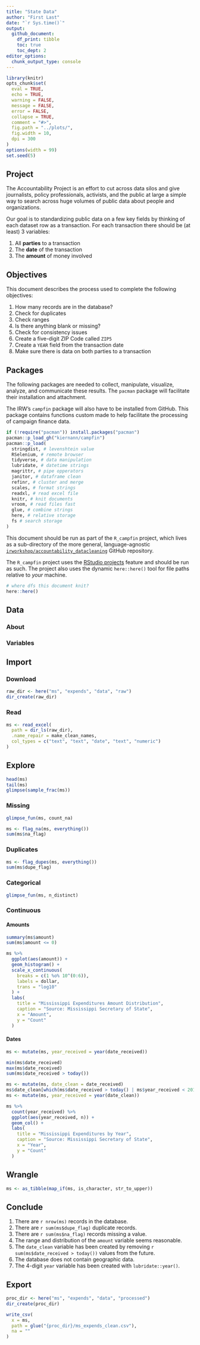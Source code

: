 ```yaml
---
title: "State Data"
author: "First Last"
date: "`r Sys.time()`"
output:
  github_document: 
    df_print: tibble
    toc: true
    toc_dept: 2
editor_options: 
  chunk_output_type: console
---
```


<!-- Place comments regarding knitting here -->

```r
library(knitr)
opts_chunk$set(
  eval = TRUE,
  echo = TRUE,
  warning = FALSE,
  message = FALSE,
  error = FALSE,
  collapse = TRUE,
  comment = "#>",
  fig.path = "../plots/",
  fig.width = 10,
  dpi = 300
)
options(width = 99)
set.seed(5)
```

## Project

The Accountability Project is an effort to cut across data silos and give journalists, policy
professionals, activists, and the public at large a simple way to search across huge volumes of
public data about people and organizations.

Our goal is to standardizing public data on a few key fields by thinking of each dataset row as a
transaction. For each transaction there should be (at least) 3 variables:

1. All **parties** to a transaction
2. The **date** of the transaction
3. The **amount** of money involved

## Objectives

This document describes the process used to complete the following objectives:

1. How many records are in the database?
1. Check for duplicates
1. Check ranges
1. Is there anything blank or missing?
1. Check for consistency issues
1. Create a five-digit ZIP Code called `ZIP5`
1. Create a `YEAR` field from the transaction date
1. Make sure there is data on both parties to a transaction

## Packages

The following packages are needed to collect, manipulate, visualize, analyze, and communicate
these results. The `pacman` package will facilitate their installation and attachment.

The IRW's `campfin` package will also have to be installed from GitHub. This package contains
functions custom made to help facilitate the processing of campaign finance data.

```r
if (!require("pacman")) install.packages("pacman")
pacman::p_load_gh("kiernann/campfin")
pacman::p_load(
  stringdist, # levenshtein value
  RSelenium, # remote browser
  tidyverse, # data manipulation
  lubridate, # datetime strings
  magrittr, # pipe opperators
  janitor, # dataframe clean
  refinr, # cluster and merge
  scales, # format strings
  readxl, # read excel file
  knitr, # knit documents
  vroom, # read files fast
  glue, # combine strings
  here, # relative storage
  fs # search storage 
)
```

This document should be run as part of the `R_campfin` project, which lives as a sub-directory of
the more general, language-agnostic [`irworkshop/accountability_datacleaning`][01] GitHub
repository.

The `R_campfin` project uses the [RStudio projects][02] feature and should be run as such. The
project also uses the dynamic `here::here()` tool for file paths relative to _your_ machine.

```r
# where dfs this document knit?
here::here()
```

[01]: https://github.com/irworkshop/accountability_datacleaning "TAP repo"
[02]: https://support.rstudio.com/hc/en-us/articles/200526207-Using-Projects "Rproj"

## Data

### About

### Variables

## Import

### Download

```r
raw_dir <- here("ms", "expends", "data", "raw")
dir_create(raw_dir)
```

### Read

```r
ms <- read_excel(
  path = dir_ls(raw_dir),
  .name_repair = make_clean_names,
  col_types = c("text", "text", "date", "text", "numeric")
)
```

## Explore

```r
head(ms)
tail(ms)
glimpse(sample_frac(ms))
```

### Missing

```r
glimpse_fun(ms, count_na)
```

```r
ms <- flag_na(ms, everything())
sum(ms$na_flag)
```

### Duplicates

```r
ms <- flag_dupes(ms, everything())
sum(ms$dupe_flag)
```

### Categorical

```r
glimpse_fun(ms, n_distinct)
```

### Continuous

#### Amounts

```r
summary(ms$amount)
sum(ms$amount <= 0)
```

```r
ms %>%
  ggplot(aes(amount)) +
  geom_histogram() +
  scale_x_continuous(
    breaks = c(1 %o% 10^(0:6)),
    labels = dollar,
    trans = "log10"
  ) +
  labs(
    title = "Mississippi Expenditures Amount Distribution",
    caption = "Source: Mississippi Secretary of State",
    x = "Amount",
    y = "Count"
  )
```

#### Dates

```r
ms <- mutate(ms, year_received = year(date_received))
```

```r
min(ms$date_received)
max(ms$date_received)
sum(ms$date_received > today())
```

```r
ms <- mutate(ms, date_clean = date_received)
ms$date_clean[which(ms$date_received > today() | ms$year_received < 2016)] <- NA
ms <- mutate(ms, year_received = year(date_clean))
```

```r
ms %>% 
  count(year_received) %>%
  ggplot(aes(year_received, n)) +
  geom_col() +
  labs(
    title = "Mississippi Expenditures by Year",
    caption = "Source: Mississippi Secretary of State",
    x = "Year",
    y = "Count"
  )
```

## Wrangle

```r
ms <- as_tibble(map_if(ms, is_character, str_to_upper))
```

## Conclude

1. There are `r nrow(ms)` records in the database.
1. There are `r sum(ms$dupe_flag)` duplicate records.
1. There are `r sum(ms$na_flag)` records missing a value.
1. The range and distribution of the `amount` variable seems reasonable.
1. The `date_clean` variable has been created by removing `r sum(ms$date_received > today())` values from the future.
1. The database does not contain geographic data.
1. The 4-digit `year` variable has been created with `lubridate::year()`.

## Export

```r
proc_dir <- here("ms", "expends", "data", "processed")
dir_create(proc_dir)
```

```r
write_csv(
  x = ms, 
  path = glue("{proc_dir}/ms_expends_clean.csv"),
  na = ""
)
```

